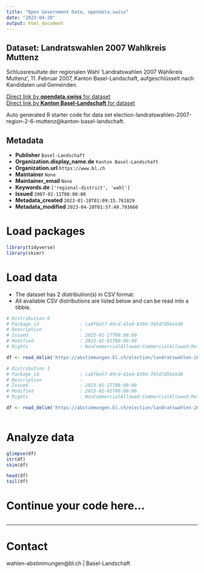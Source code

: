 ```yaml
---
title: "Open Government Data, opendata.swiss"
date: "2023-04-20"
output: html_document
---
```


## Dataset: Landratswahlen 2007 Wahlkreis Muttenz

Schlussresultate der regionalen Wahl 'Landratswahlen 2007 Wahlkreis Muttenz', 11. Februar 2007, Kanton Basel-Landschaft, aufgeschlüsselt nach Kandidaten und Gemeinden.

[Direct link by **opendata.swiss** for dataset](https://opendata.swiss/de/dataset/landratswahlen-2007-wahlkreis-muttenz)<br>
[Direct link by **Kanton Basel-Landschaft** for dataset](https://abstimmungen.bl.ch/election/landratswahlen-2007-region-2-6-muttenz/data)

Auto generated R starter code for data set election-landratswahlen-2007-region-2-6-muttenz@kanton-basel-landschaft.

## Metadata

- **Publisher** `Basel-Landschaft`
- **Organization.display_name.de** `Kanton Basel-Landschaft`
- **Organization.url** `https://www.bl.ch`
- **Maintainer** `None`
- **Maintainer_email** `None`
- **Keywords.de** `['regional-district', 'wahl']`
- **Issued** `2007-02-11T00:00:00`
- **Metadata_created** `2023-01-18T01:09:15.761829`
- **Metadata_modified** `2023-04-20T01:57:49.793660`


# Load packages

```r

library(tidyverse)
library(skimr)

```

# Load data

-   The dataset has 2 distribution(s) in CSV format.
-   All available CSV distributions are listed below and can be read into a tibble.

```r

# Distribution 0
# Package_id               : ca8fbe57-69cd-41ed-839d-76547d56e5d8
# Description              : 
# Issued                   : 2023-01-17T00:00:00
# Modified                 : 2023-02-01T00:00:00
# Rights                   : NonCommercialAllowed-CommercialAllowed-ReferenceRequired

df <- read_delim('https://abstimmungen.bl.ch/election/landratswahlen-2007-region-2-6-muttenz/data-parties-csv')

# Distribution 1
# Package_id               : ca8fbe57-69cd-41ed-839d-76547d56e5d8
# Description              : 
# Issued                   : 2023-01-17T00:00:00
# Modified                 : 2023-02-01T00:00:00
# Rights                   : NonCommercialAllowed-CommercialAllowed-ReferenceRequired

df <- read_delim('https://abstimmungen.bl.ch/election/landratswahlen-2007-region-2-6-muttenz/data-csv')



```

# Analyze data

```r

glimpse(df)
str(df)
skim(df)

head(df)
tail(df)

```

# Continue your code here...

```r

```

------------------------------------------------------------------------

# Contact

wahlen-abstimmungen@bl.ch | Basel-Landschaft
